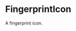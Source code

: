 
<Meta
  title="svg/icon/FingerprintIcon"
  component={FingerprintIcon}
  decorators={[withA11y]}
/>

# FingerprintIcon

<Subtitle>A fingerprint icon.</Subtitle>

<Preview>
  <Story name="24x24">
    <FingerprintIcon style={{ height: "24px", width: "24px" }} />
  </Story>
</Preview>
